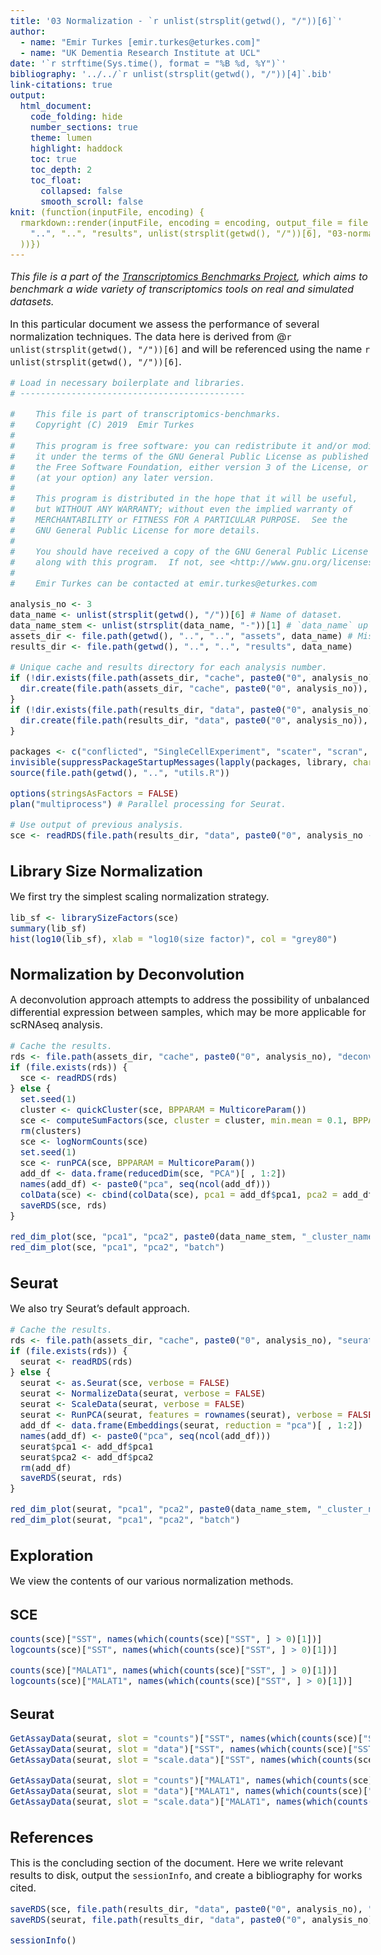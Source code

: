 ```yaml
---
title: '03 Normalization - `r unlist(strsplit(getwd(), "/"))[6]`'
author:
  - name: "Emir Turkes [emir.turkes@eturkes.com]"
  - name: "UK Dementia Research Institute at UCL"
date: '`r strftime(Sys.time(), format = "%B %d, %Y")`'
bibliography: '../../`r unlist(strsplit(getwd(), "/"))[4]`.bib'
link-citations: true
output:
  html_document:
    code_folding: hide
    number_sections: true
    theme: lumen
    highlight: haddock
    toc: true
    toc_depth: 2
    toc_float:
      collapsed: false
      smooth_scroll: false
knit: (function(inputFile, encoding) {
  rmarkdown::render(inputFile, encoding = encoding, output_file = file.path(
    "..", "..", "results", unlist(strsplit(getwd(), "/"))[6], "03-normalization.html"
  ))})
---
```


<style type="text/css">
body {font-size: 16px;}
h1.title {font-size: 35px;}
h1 {font-size: 24px;}
h2 {font-size: 22px;}
h3 {font-size: 20px;}
.toc-content {padding-left: 0px; padding-right: 0px;}
div.tocify {width: 100%;}
.tocify-subheader .tocify-item {font-size: 0.95em; padding-left: 25px; text-indent: 0;}
div.main-container {max-width: none; width: 100%;}
</style>

*This file is a part of the [Transcriptomics Benchmarks Project](https://github.com/eturkes/transcriptomics-benchmarks), which aims to benchmark a wide variety of transcriptomics tools on real and simulated datasets.*

In this particular document we assess the performance of several normalization techniques.
The data here is derived from @`r unlist(strsplit(getwd(), "/"))[6]` and will be referenced using the name ``r unlist(strsplit(getwd(), "/"))[6]``.

```r
# Load in necessary boilerplate and libraries.
# --------------------------------------------

#    This file is part of transcriptomics-benchmarks.
#    Copyright (C) 2019  Emir Turkes
#
#    This program is free software: you can redistribute it and/or modify
#    it under the terms of the GNU General Public License as published by
#    the Free Software Foundation, either version 3 of the License, or
#    (at your option) any later version.
#
#    This program is distributed in the hope that it will be useful,
#    but WITHOUT ANY WARRANTY; without even the implied warranty of
#    MERCHANTABILITY or FITNESS FOR A PARTICULAR PURPOSE.  See the
#    GNU General Public License for more details.
#
#    You should have received a copy of the GNU General Public License
#    along with this program.  If not, see <http://www.gnu.org/licenses/>.
#
#    Emir Turkes can be contacted at emir.turkes@eturkes.com

analysis_no <- 3
data_name <- unlist(strsplit(getwd(), "/"))[6] # Name of dataset.
data_name_stem <- unlist(strsplit(data_name, "-"))[1] # `data_name` up to the first hyphen.
assets_dir <- file.path(getwd(), "..", "..", "assets", data_name) # Misc binaries and temp files.
results_dir <- file.path(getwd(), "..", "..", "results", data_name)

# Unique cache and results directory for each analysis number.
if (!dir.exists(file.path(assets_dir, "cache", paste0("0", analysis_no)))) {
  dir.create(file.path(assets_dir, "cache", paste0("0", analysis_no)), recursive = TRUE)
}
if (!dir.exists(file.path(results_dir, "data", paste0("0", analysis_no)))) {
  dir.create(file.path(results_dir, "data", paste0("0", analysis_no)), recursive = TRUE)
}

packages <- c("conflicted", "SingleCellExperiment", "scater", "scran", "Seurat", "future")
invisible(suppressPackageStartupMessages(lapply(packages, library, character.only = TRUE)))
source(file.path(getwd(), "..", "utils.R"))

options(stringsAsFactors = FALSE)
plan("multiprocess") # Parallel processing for Seurat.

# Use output of previous analysis.
sce <- readRDS(file.path(results_dir, "data", paste0("0", analysis_no - 1), "sce.rds"))
```

# Library Size Normalization

We first try the simplest scaling normalization strategy.

```r
lib_sf <- librarySizeFactors(sce)
summary(lib_sf)
hist(log10(lib_sf), xlab = "log10(size factor)", col = "grey80")
```

# Normalization by Deconvolution

A deconvolution approach attempts to address the possibility of unbalanced differential expression between samples, which may be more applicable for scRNAseq analysis.

```r
# Cache the results.
rds <- file.path(assets_dir, "cache", paste0("0", analysis_no), "deconv_norm.rds")
if (file.exists(rds)) {
  sce <- readRDS(rds)
} else {
  set.seed(1)
  cluster <- quickCluster(sce, BPPARAM = MulticoreParam())
  sce <- computeSumFactors(sce, cluster = cluster, min.mean = 0.1, BPPARAM = MulticoreParam())
  rm(clusters)
  sce <- logNormCounts(sce)
  set.seed(1)
  sce <- runPCA(sce, BPPARAM = MulticoreParam())
  add_df <- data.frame(reducedDim(sce, "PCA")[ , 1:2])
  names(add_df) <- paste0("pca", seq(ncol(add_df)))
  colData(sce) <- cbind(colData(sce), pca1 = add_df$pca1, pca2 = add_df$pca2)
  saveRDS(sce, rds)
}

red_dim_plot(sce, "pca1", "pca2", paste0(data_name_stem, "_cluster_name"))
red_dim_plot(sce, "pca1", "pca2", "batch")
```

# Seurat

We also try Seurat's default approach.

```r
# Cache the results.
rds <- file.path(assets_dir, "cache", paste0("0", analysis_no), "seurat.rds")
if (file.exists(rds)) {
  seurat <- readRDS(rds)
} else {
  seurat <- as.Seurat(sce, verbose = FALSE)
  seurat <- NormalizeData(seurat, verbose = FALSE)
  seurat <- ScaleData(seurat, verbose = FALSE)
  seurat <- RunPCA(seurat, features = rownames(seurat), verbose = FALSE)
  add_df <- data.frame(Embeddings(seurat, reduction = "pca")[ , 1:2])
  names(add_df) <- paste0("pca", seq(ncol(add_df)))
  seurat$pca1 <- add_df$pca1
  seurat$pca2 <- add_df$pca2
  rm(add_df)
  saveRDS(seurat, rds)
}

red_dim_plot(seurat, "pca1", "pca2", paste0(data_name_stem, "_cluster_name"))
red_dim_plot(seurat, "pca1", "pca2", "batch")
```

# Exploration

We view the contents of our various normalization methods.

## SCE

```r
counts(sce)["SST", names(which(counts(sce)["SST", ] > 0)[1])]
logcounts(sce)["SST", names(which(counts(sce)["SST", ] > 0)[1])]

counts(sce)["MALAT1", names(which(counts(sce)["SST", ] > 0)[1])]
logcounts(sce)["MALAT1", names(which(counts(sce)["SST", ] > 0)[1])]
```

## Seurat

```r
GetAssayData(seurat, slot = "counts")["SST", names(which(counts(sce)["SST", ] > 0)[1])]
GetAssayData(seurat, slot = "data")["SST", names(which(counts(sce)["SST", ] > 0)[1])]
GetAssayData(seurat, slot = "scale.data")["SST", names(which(counts(sce)["SST", ] > 0)[1])]

GetAssayData(seurat, slot = "counts")["MALAT1", names(which(counts(sce)["SST", ] > 0)[1])]
GetAssayData(seurat, slot = "data")["MALAT1", names(which(counts(sce)["SST", ] > 0)[1])]
GetAssayData(seurat, slot = "scale.data")["MALAT1", names(which(counts(sce)["SST", ] > 0)[1])]
```

# References

This is the concluding section of the document. Here we write relevant results to disk, output the `sessionInfo`, and create a bibliography for works cited.

```r
saveRDS(sce, file.path(results_dir, "data", paste0("0", analysis_no), "sce.rds"))
saveRDS(seurat, file.path(results_dir, "data", paste0("0", analysis_no), "seurat.rds"))

sessionInfo()
```
